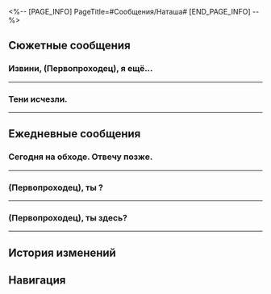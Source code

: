 <%-- [PAGE_INFO]
PageTitle=#Сообщения/Наташа#
[END_PAGE_INFO] --%>
{{Сообщение Инфобокс
|id          = 1105
|Изображение = Персонаж Наташа Иконка.png
|Тип         = Персонаж
|Отправитель = Наташа
|Описание    = На обходе в Поселении роботов. Приём по записи.
|Фракция     = Ярило-VI
}}

==Сюжетные сообщения==
===Извини, (Первопроходец), я ещё...===
{{Сообщения
|условие_получения = 
|текст =
:'''Наташа:''' Извини, (Первопроходец), я ещё не очень хорошо умею пользоваться этим маленьким устройством. Можешь ли прийти в клинику, как будет свободная минутка? Есть одно личное дело, которое нужно обсудить.
:{Выбор} Без проблем, сейчас подойду.
::'''(Первопроходец):''' Без проблем, сейчас подойду.
:{Выбор} Хорошо. Подожди, пока я закончу со своими делами.
::'''(Первопроходец):''' Хорошо. Подожди, пока я закончу со своими делами.
:'''Наташа:''' Спасибо, (Первопроходец). Руководя Диким Огнём, уже и позабыла, как полагаться на других. Спасибо, что {{MC|ж=напомнила|м=напомнил}} мне, что я не одна.
;{Принятая миссия: Иммунитет к метели}
}}
----

===Тени исчезли.===
{{Сообщения
|условие_получения = 
|текст =
:'''Наташа:''' Тени исчезли.
:'''Наташа:''' Похоже, что «чудо дружбы» отлично работает.
:'''Наташа:''' Можешь зайти ко мне, прежде чем покинешь Белобог?
:'''Наташа:''' Кое-кто хочет попрощаться.
}}
----

==Ежедневные сообщения==
===Сегодня на обходе. Отвечу позже.===
{{Сообщения
|условие_получения = 
|текст=
:'''Наташа:''' Сегодня на обходе. Отвечу позже.
:'''Наташа:''' Пожалуйста, оставьте сообщение, если у вас высокая температура, головная боль или другие симптомы.
:'''Наташа:''' Онлайн-консультация «Маленький помощник Наташи» ответит вам на основе ваших ключевых слов.
:{Выбор} У моего смартфона температура.
::'''(Первопроходец):''' У моего смартфона температура.
::'''Наташа:''' Спасибо. Ваши симптомы получены.
::'''Наташа:''' Если у смартфона температура в Белобоге, убедитесь, что вы остаётесь в тепле. Не пытайтесь охладиться, так как это может привести к простуде.
::{Выбор} [Шок]
::'''(Первопроходец):''' [[File:Sticker PPG 07 Pom-Pom 08.png|80px|&lbrack;Шок&rbrack;]]
::'''Наташа:''' Только увидела твоё сообщение.
::'''Наташа:''' Не насмехайся над «Маленьким помощником Наташи».
::{Выбор} Есть предложения?
::'''(Первопроходец):''' У доктора Наташи есть рецепт для смартфона с температурой?
::'''(Первопроходец):''' [[Файл:Пом-Пом Стикер 15.png|80px|&lbrack;ОК&rbrack;]]
::'''Наташа:''' Поменьше сиди в телефоне.
::'''Наташа:''' Всё просто, да?
::{Выбор} Просто - это не про жизнь Первопроходца.
::'''(Первопроходец):''' Просто - это не про жизнь Первопроходца.
:{Выбор} Башка у пальца на ноге болит.
::'''(Первопроходец):''' Башка у пальца на ноге болит.
::'''Наташа:''' Спасибо. Ваши симптомы получены.
::'''Наташа:''' Если «башка у пальца на ноге болит» в Белобоге, рекомендуется тёплый компресс. Не используйте холодный компресс, так как это может привести к простуде.
::{Выбор} [Шок]
::'''(Первопроходец):''' [[File:Sticker PPG 07 Pom-Pom 08.png|80px|&lbrack;Шок&rbrack;]]
::'''Наташа:''' Только увидела твоё сообщение.
::'''Наташа:''' Не насмехайся над «Маленьким помощником Наташи».
::{Выбор} Есть предложения?
::'''(Первопроходец):''' [[Файл:Пом-Пом Стикер 15.png|80px|&lbrack;ОК&rbrack;]]
::'''(Первопроходец):''' У доктора Наташи есть рецепт для головной боли у пальца?
::'''Наташа:''' Поменьше слоняйся.
::'''Наташа:''' Всё просто, да?
::{Выбор} Просто - это не про жизнь Первопроходца.
::'''(Первопроходец):''' Просто - это не про жизнь Первопроходца.
:'''(Первопроходец):''' [[Файл:Пом-Пом Стикер 11.png|80px|&lbrack;Плач&rbrack;]]
}}
----

===(Первопроходец), ты {{MC|ж=выздоровела|м=выздоровел}}?===
{{Сообщения
|условие_получения = 
|текст=
:'''Наташа:''' (Первопроходец), ты {{MC|ж=выздоровела|м=выздоровел}}?
:'''Наташа:''' Ты принимаешь лекарства?
:{Выбор} Я {{MC|м=поправился|ж=поправилась}}.
:'''(Первопроходец):''' Я {{MC|м=поправился|ж=поправилась}}.
:'''(Первопроходец):''' Но мне не удалось раздобыть кое-что из твоего рецепта...
:'''Наташа:''' Что?
:{Выбор} Порошок из панциря скального краба.
::'''(Первопроходец):''' Порошок из панциря скального краба.
:{Выбор} Масло пещерной саламандры.
::'''(Первопроходец):''' Масло пещерной саламандры.
:{Выбор} Всё.
::'''(Первопроходец):''' Порошок из панциря скального краба и масло пещерной саламандры.
:'''(Первопроходец):''' Кажется, такое можно достать только в Белобоге.
:{Выбор} На экспрессе этого нет.
:'''(Первопроходец):''' Я на экспрессе, и тут не найти такого...
:'''(Первопроходец):''' [[Файл:Пом-Пом Стикер 11.png|80px|&lbrack;Плач&rbrack;]]
:'''Наташа:''' ...
:'''Наташа:''' Это моя ошибка, прости.
:'''Наташа:''' Приходи в клинику, я подготовлю для тебя лекарства в дорогу.
:'''Наташа:''' Ты Первопроходец, здоровье крайне важно для тебя.
:'''Наташа:''' Тебе следует заботиться о себе.
:{Выбор} Спасибо, Наташа.
:'''(Первопроходец):''' Обязательно! Спасибо, Наташа.
:'''(Первопроходец):''' [[File:Sticker PPG 07 Pom-Pom 06.png|80px|&lbrack;Одобрение&rbrack;]]
:'''Наташа:''' Не стоит.
}}
----

===(Первопроходец), ты здесь?===
{{Сообщения
|условие_получения = 
|текст=
:'''Наташа:''' (Первопроходец), ты здесь?
:'''Наташа:''' Прости за беспокойство, но дети в клинике мечтают тебя увидеть...
:'''Наташа:''' Если сейчас не самый подходящий момент, я попрошу их позвонить в другой раз.
:{Выбор} Мне можно звонить в любое время.
::'''(Первопроходец):''' Я могу ответить на звонок в любое время.
::'''(Первопроходец):''' Что нам делать?
::'''(Первопроходец):''' [[File:Sticker PPG 07 Pom-Pom 07.png|80px|&lbrack;Недоумение&rbrack;]]
::'''Наташа:''' Я начну видеозвонок.
::{{Диалог|Предупреждение}} Видеовызов от Наташи
::{{Диалог|Предупреждение}} Видеовызов не удался
::'''Наташа:''' А? Что случилось?
::'''Наташа:''' Прости, попробую ещё раз.
::{{Диалог|Предупреждение}} Видеовызов от Наташи
::{{Диалог|Предупреждение}} Видеовызов не удался
::'''Наташа:''' ...
::'''Наташа:''' Я плохо в этом разбираюсь... Зеле учила меня.
::'''Наташа:''' Я спрошу её, как сделать видеовызов. Прости за беспокойство.
::{Выбор} Мне можно звонить в любое время.
::'''(Первопроходец):''' Ничего страшного, мне можно звонить в любое время.
::'''(Первопроходец):''' Или я могу зайти в клинику.
:{Выбор} Мне сейчас неудобно.
::'''(Первопроходец):''' Я {{MC|ж=занята|м=занят}}, мне сейчас неудобно.
::'''(Первопроходец):''' Извини.
::'''(Первопроходец):''' [[Файл:Пом-Пом Стикер 11.png|80px|&lbrack;Плач&rbrack;]]
::'''Наташа:''' Ничего. Просто дети так просят...
::'''Наташа:''' Прости, что отвлекаю. Возвращайся к работе.
::'''Наташа:''' Я объясню всё детям.
::{Выбор} Я навещу их позже.
::'''(Первопроходец):''' Я зайду потом в клинику.
:'''Наташа:''' Спасибо, ждём тебя в любое время.
}}
----

==История изменений==
{{История изменений|2.7}}

==Навигация==
{{Сообщения Навбокс}}